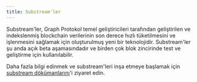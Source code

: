 ```yaml
---
title: Substream'ler
---
```


Substream'ler, Graph Protokol temel geliştiricileri tarafından geliştirilen ve indekslenmiş blockchain verilerinin son derece hızlı tüketilmesini ve işlenmesini sağlamak için oluşturulmuş yeni bir teknolojidir. Substream'ler şu anda açık beta aşamasındadır ve birden çok blok zincirinde test ve geliştirme için kullanılabilir.

Daha fazla bilgi edinmek ve substream'leri inşa etmeye başlamak için [substream dökümanlarını](https://substreams.streamingfast.io/)'i ziyaret edin.

<VideoEmbed youtube="K-nhC2FCB5k" />

